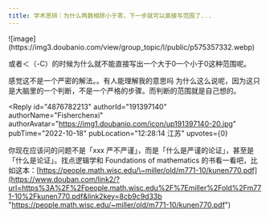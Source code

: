 ```yaml
---
title: 学术思辨｜为什么两数相除小于零，下一步就可以直接写范围了...
---
```



<Forum groupName="古怪问题研究中心" groupUrl="https://www.douban.com/group/philosophasters/" archivedAt="2025-05-16T15:00:03.060Z">
  <Post
    id="276343910"
    title="学术思辨｜为什么两数相除小于零，下一步就可以直接写范围了..."
    url="https://www.douban.com/group/topic/276343910/?_spm_id=MTYyNjcxMTky"
    pubTime="2022-10-18"
    highlightUserId="191397140"
  >
![image](https://img3.doubanio.com/view/group_topic/l/public/p575357332.webp)

或者＜（-C）的时候为什么就不能直接写出一个大于0一个小于0这种范围呢。

感觉这不是一个严密的解法。。有人能理解我的意思吗
为什么这么说呢，因为这只是大脑里的一个判断，不是一个严格的步骤。而判断的范围就是自己想的。

<Reply
  id="4876782213"
  authorId="191397140"
  authorName="Fisherchenxi"
  authorAvatar="https://img1.doubanio.com/icon/up191397140-20.jpg"
  pubTime="2022-10-18"
  pubLocation="12:28:14 江苏"
  upvotes={0}
>
你现在应该问的问题不是「xxx
严不严谨」，而是「什么是严谨的论证」，甚至是「什么是论证」。找点逻辑学和
Foundations of mathematics
的书看一看吧，比如这本：[https://people.math.wisc.edu/\~miller/old/m771-10/kunen770.pdf](https://www.douban.com/link2/?url=https%3A%2F%2Fpeople.math.wisc.edu%2F%7Emiller%2Fold%2Fm771-10%2Fkunen770.pdf&link2key=8cb9c9d33b "https://people.math.wisc.edu/~miller/old/m771-10/kunen770.pdf")
</Reply>
  </Post>
</Forum>
